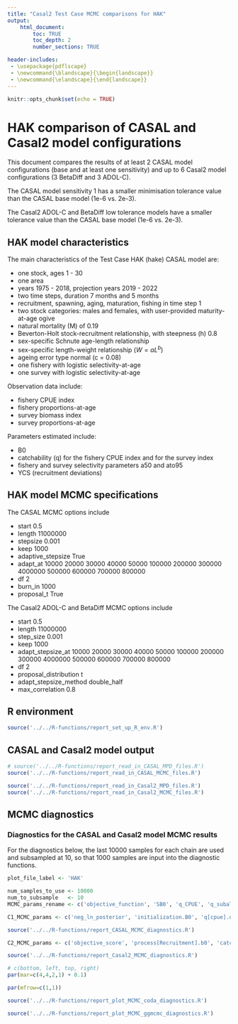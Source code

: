 ```yaml
---
title: "Casal2 Test Case MCMC comparisons for HAK"
output:
    html_document:
        toc: TRUE
        toc_depth: 2
        number_sections: TRUE

header-includes:
 - \usepackage{pdflscape}
 - \newcommand{\blandscape}{\begin{landscape}}
 - \newcommand{\elandscape}{\end{landscape}}
---
```


```r
knitr::opts_chunk$set(echo = TRUE)
```

# HAK comparison of CASAL and Casal2 model configurations

This document compares the results of at least 2 CASAL model configurations (base and at least one sensitivity) and up to 6 Casal2 model configurations (3 BetaDiff and 3 ADOL-C).

The CASAL model sensitivity 1 has a smaller minimisation tolerance value than the CASAL base model (1e-6 vs. 2e-3).

The Casal2 ADOL-C and BetaDiff low tolerance models have a smaller tolerance value than the CASAL base model (1e-6 vs. 2e-3).


## HAK model characteristics

The main characteristics of the Test Case HAK (hake) CASAL model are:

* one stock, ages 1 - 30
* one area
* years 1975 - 2018, projection years 2019 - 2022
* two time steps, duration 7 months and 5 months
* recruitment, spawning, aging, maturation, fishing in time step 1
* two stock categories: males and females, with user-provided maturity-at-age ogive
* natural mortality (M) of 0.19
* Beverton-Holt stock-recruitment relationship, with steepness (h) 0.8
* sex-specific Schnute age-length relationship
* sex-specific length-weight relationship ($W = aL^b$)
* ageing error type normal (c = 0.08)
* one fishery with logistic selectivity-at-age
* one survey with logistic selectivity-at-age

Observation data include:

* fishery CPUE index
* fishery proportions-at-age
* survey biomass index
* survey proportions-at-age

Parameters estimated include:

* B0
* catchability (q) for the fishery CPUE index and for the survey index
* fishery and survey selectivity parameters a50 and ato95
* YCS (recruitment deviations)


## HAK model MCMC specifications

The CASAL MCMC options include

* start 0.5
* length 11000000
* stepsize 0.001
* keep 1000
* adaptive_stepsize True
* adapt_at 10000 20000 30000 40000 50000 100000 200000 300000 4000000 500000 600000 700000 800000
* df 2
* burn_in 1000
* proposal_t True

The Casal2 ADOL-C and BetaDiff MCMC options include

* start 0.5
* length 11000000
* step_size 0.001
* keep 1000
* adapt_stepsize_at 10000 20000 30000 40000 50000 100000 200000 300000 4000000 500000 600000 700000 800000
* df 2
* proposal_distribution t
* adapt_stepsize_method double_half
* max_correlation 0.8


## R environment

```r
source('../../R-functions/report_set_up_R_env.R')
```


## CASAL and Casal2 model output

```r
# source('../../R-functions/report_read_in_CASAL_MPD_files.R')
source('../../R-functions/report_read_in_CASAL_MCMC_files.R')
```


```r
source('../../R-functions/report_read_in_Casal2_MPD_files.R')
source('../../R-functions/report_read_in_Casal2_MCMC_files.R')
```


## MCMC diagnostics

### Diagnostics for the CASAL and Casal2 model MCMC results

For the diagnostics below, the last 10000 samples for each chain are used and subsampled at 10, so that 1000 samples are input into the diagnostic functions.


```r
plot_file_label <- 'HAK'

num_samples_to_use <- 10000
num_to_subsample   <- 10
MCMC_params_rename <- c('objective_function', 'SB0', 'q_CPUE', 'q_subaTANqA', 'YCS_last')

C1_MCMC_params <- c('neg_ln_posterior', 'initialization.B0', 'q[cpue].q', 'q[subaTANqA].q', 'recruitment.YCS.43')

source('../../R-functions/report_CASAL_MCMC_diagnostics.R')
```


```r
C2_MCMC_params <- c('objective_score', 'process[Recruitment].b0', 'catchability[CPUEq].q', 'catchability[subaTANqA].q', 'process[Recruitment].ycs_values{2016}')

source('../../R-functions/report_Casal2_MCMC_diagnostics.R')
```


```r
# c(bottom, left, top, right)
par(mar=c(4,4,2,1) + 0.1)

par(mfrow=c(1,1))
```


```r
source('../../R-functions/report_plot_MCMC_coda_diagnostics.R')
```


```r
source('../../R-functions/report_plot_MCMC_ggmcmc_diagnostics.R')
```


